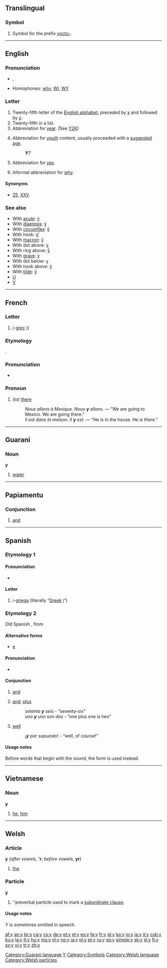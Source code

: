 {{see|Appendix:Variations of "y"}}
{{see|у|ყ}}
{{wikipedia}}
==Translingual==

===Symbol===
{{infl|mul|symbol}}

# {{metrology}} Symbol for the prefix [[yocto-]].

----

==English==

===Pronunciation===
{{rfap}}
*{{IPA|/'waɪ/}}, {{SAMPA|/"waI/}}
*Homophones: [[why]], [[WI]], [[WY]]

===Letter===
{{infl|en|letter|lowercase||uppercase|Y}}

# Twenty-fifth letter of the [[Appendix:Roman script|English alphabet]], preceded by [[x]] and followed by [[z]].
# Twenty-fifth in a list.
# Abbreviation for [[year]]. (See [[Y2K]])
# {{context|TV}} Abbreviation for [[youth]] content, usually proceeded with a [[suggested]] [[age]].
#: '''''Y'''7''
# {{context|dated|computers}} Abbreviation for [[yes]].
# Informal abbreviation for [[why]].

====Synonyms====
* {{sense|twenty-fifth in a list}} [[25]], [[XXV]]

===See also===
*With [[acute]]: [[ý]]
*With [[diaeresis]]: [[ÿ]]
*With [[circumflex]]: [[ŷ]]
*With hook: [[ƴ]]
*With [[macron]]: [[ȳ]]
*With dot above: [[ẏ]]
*With ring above: [[ẙ]]
*With [[grave]]: [[ỳ]]
*With dot below: [[ỵ]]
*With hook above: [[ỷ]]
*With [[tilde]]: [[ỹ]]
*[[U]]
*[[V]]

----

==French==

===Letter===
{{infl|fr|letter}}

# [[i]]-[[grec]] ({{IPA|/igʀɛk/}})

===Etymology===
{{L.|fr}} {{term|ibi|lang=la}}.

===Pronunciation===
* {{IPA|/i/}}

===Pronoun===
{{infl|fr|pronoun|adverbial}}

# (to) [[there]]
#: ''Nous allons à Mexique. Nous '''y''' allons.'' — “We are going to Mexico.  We are going there.”
#: ''Il est dans la maison. Il '''y''' est.'' — “He is in the house.  He is there.”

----

==Guaraní==

===Noun===
'''y'''

# [[water]]

[[Category:Guaraní language]]

----

==Papiamentu==

===Conjunction===
{{infl|pap|conjunction}}

# [[and]]

----

==Spanish==

===Etymology 1===

====Pronunciation====
* {{IPA|lang=es|/iGrjeGa/}}

====Letter====
{{infl|es|letter}}

# i-[[griega]] (literally “[[Greek]] [[i]]”)

===Etymology 2===
Old Spanish {{term|e}}, from {{L.|es}} {{term|et}}

====Alternative forms====
*[[e#Spanish|e]]

====Pronunciation====
* {{IPA|lang=es|/i/}}

====Conjunction====
{{infl|es|conjunction}}

# [[and]]
# {{context|with numbers}} [[and]]; [[plus]]
#: ''setenta '''y''' seis'' - “seventy-six”
#: ''uno '''y''' uno son dos'' - “one plus one is two”
# {{colloquial}} [[well]]
#: ''¡'''y''' por supuesto!'' - “well, of course!”

====Usage notes====
Before words that begin with the {{IPAchar|/i/}} sound, the form {{term|e|lang=es}} is used instead.

[[Category:Latin letters|Y]]
[[Category:Symbols]]

----

==Vietnamese==

===Noun===
'''y'''

# [[he]], [[him]]

----

==Welsh==

===Article===
'''y''' (''after vowels'', ''''r'''; ''before vowels'', '''yr''')

# [[the]].

===Particle===
'''y'''

# ''preverbal particle used to mark a [[subordinate clause]].

====Usage notes====
''Y'' is sometimes omitted in speech.

[[Category:Welsh language]]
[[Category:Welsh particles]]

[[af:y]]
[[an:y]]
[[br:y]]
[[ca:y]]
[[cs:y]]
[[de:y]]
[[et:y]]
[[el:y]]
[[es:y]]
[[fa:y]]
[[fr:y]]
[[gl:y]]
[[ko:y]]
[[io:y]]
[[ia:y]]
[[it:y]]
[[csb:y]]
[[ku:y]]
[[la:y]]
[[lt:y]]
[[hu:y]]
[[ms:y]]
[[nl:y]]
[[no:y]]
[[ja:y]]
[[pl:y]]
[[pt:y]]
[[ru:y]]
[[sq:y]]
[[simple:y]]
[[sk:y]]
[[sl:y]]
[[fi:y]]
[[sv:y]]
[[vi:y]]
[[tr:y]]
[[zh:y]]